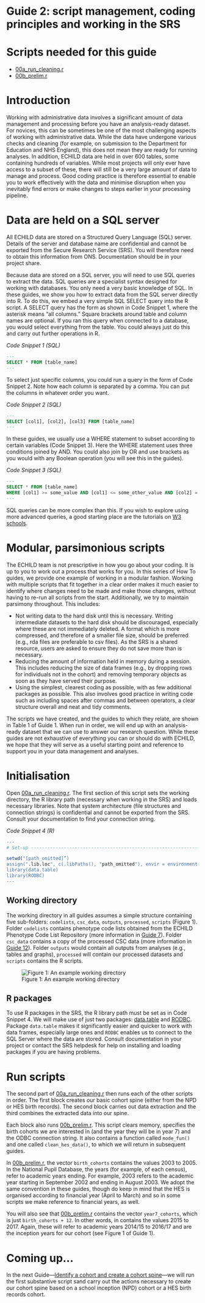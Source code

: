 # Guide 2: script management, coding principles and working in the SRS {.unnumbered}

# Scripts needed for this guide

* [00a_run_cleaning.r](scripts/00a_run_cleaning.r)
* [00b_prelim.r](scripts/00b_prelim.r)

# Introduction

Working with administrative data involves a significant amount of data management and processing before you have an analysis-ready dataset. For novices, this can be sometimes be one of the most challenging aspects of working with administrative data. While the data have undergone various checks and cleaning (for example, on submission to the Department for Education and NHS England), this does not mean they are ready for running analyses. In addition, ECHILD data are held in over 600 tables, some containing hundreds of variables. While most projects will only ever have access to a subset of these, there will still be a very large amount of data to manage and process. Good coding practice is therefore essential to enable you to work effectively with the data and minimise disruption when you inevitably find errors or make changes to steps earlier in your processing pipeline.

# Data are held on a SQL server

All ECHILD data are stored on a Structured Query Language (SQL) server. Details of the server and database name are confidential and cannot be exported from the Secure Research Service (SRS). You will therefore need to obtain this information from ONS. Documentation should be in your project share.

Because data are stored on a SQL server, you will need to use SQL queries to extract the data. SQL queries are a specialist syntax designed for working with databases. You only need a very basic knowledge of SQL. In these guides, we show you how to extract data from the SQL server directly into R. To do this, we embed a very simple SQL SELECT query into the R script. A SELECT query has the form as shown in Code Snippet 1, where the asterisk means “all columns.” Square brackets around table and column names are optional. If you ran this query when connected to a database, you would select everything from the table. You could always just do this and carry out further operations in R.

*Code Snippet 1 (SQL)*
``` sql
---
SELECT * FROM [table_name]
---
```

To select just specific columns, you could run a query in the form of Code Snippet 2. Note how each column is separated by a comma. You can put the columns in whatever order you want.

*Code Snippet 2 (SQL)*
``` sql
---
SELECT [col1], [col2], [col3] FROM [table_name]
---
```

In these guides, we usually use a WHERE statement to subset according to certain variables (Code Snippet 3). Here the WHERE statement uses three conditions joined by AND. You could also join by OR and use brackets as you would with any Boolean operation (you will see this in the guides).

*Code Snippet 3 (SQL)*
``` sql
---
SELECT * FROM [table_name]
WHERE [col1] >= some_value AND [col1] <= some_other_value AND [col2] = ‘some_string’
---
```

SQL queries can be more complex than this. If you wish to explore using more advanced queries, a good starting place are the tutorials on [W3 schools](https://www.w3schools.com/sql/){target="_blank"}.

# Modular, parsimonious scripts

The ECHILD team is not prescriptive in how you go about your coding. It is up to you to work out a process that works for you. In this series of How To guides, we provide one example of working in a modular fashion. Working with multiple scripts that fit together in a clear order makes it much easier to identify where changes need to be made and make those changes, without having to re-run all scripts from the start.
Additionally, we try to maintain parsimony throughout. This includes:

* Not writing data to the hard disk until this is necessary. Writing intermediate datasets to the hard disk should be discouraged, especially where these are not immediately deleted. A format which is more compressed, and therefore of a smaller file size, should be preferred (e.g., rda files are preferable to csv files). As the SRS is a shared resource, users are asked to ensure they do not save more than is necessary.
* Reducing the amount of information held in memory during a session. This includes reducing the size of data frames (e.g., by dropping rows for individuals not in the cohort) and removing temporary objects as soon as they have served their purpose.
* Using the simplest, clearest coding as possible, with as few additional packages as possible. This also involves good practice in writing code such as including spaces after commas and between operators, a clear structure overall and neat and tidy comments.

The scripts we have created, and the guides to which they relate, are shown in Table 1 of Guide 1. When run in order, we will end up with an analysis-ready dataset that we can use to answer our research question. While these guides are not exhaustive of everything you can or should do with ECHILD, we hope that they will serve as a useful starting point and reference to support you in your data management and analyses.

# Initialisation

Open [00a_run_cleaning.r](scripts/00a_run_cleaning.r). The first section of this script sets the working directory, the R library path (necessary when working in the SRS) and loads necessary libraries. Note that system architecture (file structures and connection strings) is confidential and cannot be exported from the SRS. Consult your documentation to find your connection string.

*Code Snippet 4 (R)*
``` r
---
# Set-up ------------------------------------------------------------------

setwd("[path_omitted]”)
assign(".lib.loc", c(.libPaths(), "path_omitted"), envir = environment(.libPaths))
library(data.table)
library(RODBC)
---
```

## Working directory

The working directory in all guides assumes a simple structure containing five sub-folders: `codelists`, `csc_data`, `outputs`, `processed`, `scripts` (Figure 1). Folder `codelists` contains phenotype code lists obtained from the ECHILD Phenotype Code List Repository (more information in [Guide 7](guide07_phenotype.qmd)). Folder `csc_data` contains a copy of the processed CSC data (more information in [Guide 12](guide12_csc.qmd)). Folder `outputs` would contain all outputs from analyses (e.g., tables and graphs), `processed` will contain our processed datasets and `scripts` contains the R scripts.

![Figure 1: An example working directory](static/fake_wd.png){fig-alt="An example working directory."}

## R packages

To use R packages in the SRS, the R library path must be set as in Code Snippet 4. We will make use of just two packages: [data.table](https://cran.r-project.org/web/packages/data.table/index.html){target="_blank"} and [RODBC](https://cran.r-project.org/web/packages/RODBC/index.html){target="_blank"}. Package `data.table` makes it significantly easier and quicker to work with data frames, especially large ones and `RODBC` enables us to connect to the SQL Server where the data are stored. Consult documentation in your project or contact the SRS helpdesk for help on installing and loading packages if you are having problems.

# Run scripts

The second part of [00a_run_cleaning.r](scripts/00a_run_cleaning.r) then runs each of the other scripts in order. The first block creates our basic cohort spine (either from the NPD or HES birth records). The second block carries out data extraction and the third combines the extracted data into our spine.

Each block also runs [00b_prelim.r](scripts/00b_prelim.r). This script clears memory, specifies the birth cohorts we are interested in (and the year they will be in year 7) and the ODBC connection string. It also contains a function called `mode_fun()` and one called `clean_hes_data()`, to which we will return in subsequent guides.

In [00b_prelim.r](scripts/00b_prelim.r), the vector `birth_cohorts` contains the values 2003 to 2005. In the National Pupil Database, the years (for example, of each census), refer to academic years ending. For example, 2003 refers to the academic year starting in September 2002 and ending in August 2003. We adopt the same convention in these guides, though do keep in mind that the HES is organised according to financial year (April to March) and so in some scripts we make reference to financial years, as well.

You will also see that [00b_prelim.r](scripts/00b_prelim.r) contains the vector `year7_cohorts`, which is just `birth_cohorts + 12`. In other words, in contains the values 2015 to 2017. Again, these will refer to academic years 2014/15 to 2016/17 and are the inception years for our cohort (see Figure 1 of Guide 1).

# Coming up...

In the next Guide—[Identify a cohort and create a cohort spine](guide03_cohort.qmd)—we will run the first substantive script sand carry out the actions necessary to create our cohort spine based on a school inception (NPD) cohort or a HES birth records cohort.
